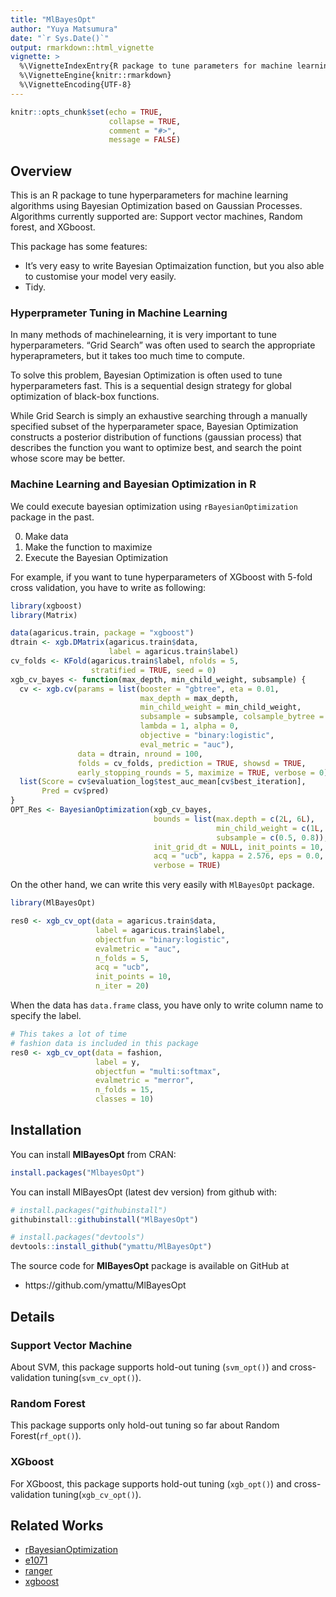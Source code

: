 ```yaml
---
title: "MlBayesOpt"
author: "Yuya Matsumura"
date: "`r Sys.Date()`"
output: rmarkdown::html_vignette
vignette: >
  %\VignetteIndexEntry{R package to tune parameters for machine learning, using bayesian optimization with gaussian process}
  %\VignetteEngine{knitr::rmarkdown}
  %\VignetteEncoding{UTF-8}
---
```


```r
knitr::opts_chunk$set(echo = TRUE,
                      collapse = TRUE,
                      comment = "#>",
                      message = FALSE)
```

## Overview
This is an R package to tune hyperparameters for machine learning algorithms using Bayesian Optimization based on Gaussian Processes. Algorithms currently supported are: Support vector machines, Random forest, and XGboost.

This package has some features:

- It's very easy to write Bayesian Optimaization function, but you also able to customise your model very easily.
- Tidy.

### Hyperprameter Tuning in Machine Learning
In many methods of machinelearning, it is very important to tune hyperparameters. "Grid Search" was often used to search the appropriate hyperaprameters, but it takes too much time to compute.

To solve this problem, Bayesian Optimization is often used to tune hyperparameters fast. This is a sequential design strategy for global optimization of black-box functions.

While Grid Search is simply an exhaustive searching through a manually specified subset of the hyperparameter space, Bayesian Optimization constructs a posterior distribution of functions (gaussian process) that describes the function you want to optimize best, and search the point whose score may be better.


### Machine Learning and Bayesian Optimization in R
We could execute bayesian optimization using `rBayesianOptimization` package in the past.

0. Make data
1. Make the function to maximize
2. Execute the Bayesian Optimization

For example, if you want to tune hyperparameters of XGboost with 5-fold cross validation, you have to write as following:

```r
library(xgboost)
library(Matrix)

data(agaricus.train, package = "xgboost")
dtrain <- xgb.DMatrix(agaricus.train$data,
                      label = agaricus.train$label)
cv_folds <- KFold(agaricus.train$label, nfolds = 5,
                  stratified = TRUE, seed = 0)
xgb_cv_bayes <- function(max_depth, min_child_weight, subsample) {
  cv <- xgb.cv(params = list(booster = "gbtree", eta = 0.01,
                             max_depth = max_depth,
                             min_child_weight = min_child_weight,
                             subsample = subsample, colsample_bytree = 0.3,
                             lambda = 1, alpha = 0,
                             objective = "binary:logistic",
                             eval_metric = "auc"),
               data = dtrain, nround = 100,
               folds = cv_folds, prediction = TRUE, showsd = TRUE,
               early_stopping_rounds = 5, maximize = TRUE, verbose = 0)
  list(Score = cv$evaluation_log$test_auc_mean[cv$best_iteration],
       Pred = cv$pred)
}
OPT_Res <- BayesianOptimization(xgb_cv_bayes,
                                bounds = list(max.depth = c(2L, 6L),
                                              min_child_weight = c(1L, 10L),
                                              subsample = c(0.5, 0.8)),
                                init_grid_dt = NULL, init_points = 10, n_iter = 20,
                                acq = "ucb", kappa = 2.576, eps = 0.0,
                                verbose = TRUE)
```

On the other hand, we can write this very easily with `MlBayesOpt` package.

```r
library(MlBayesOpt)

res0 <- xgb_cv_opt(data = agaricus.train$data,
                   label = agaricus.train$label,
                   objectfun = "binary:logistic",
                   evalmetric = "auc",
                   n_folds = 5,
                   acq = "ucb",
                   init_points = 10,
                   n_iter = 20)
```

When the data has `data.frame` class, you have only to write column name to specify the label.

```r
# This takes a lot of time
# fashion data is included in this package
res0 <- xgb_cv_opt(data = fashion,
                   label = y,
                   objectfun = "multi:softmax",
                   evalmetric = "merror",
                   n_folds = 15,
                   classes = 10)
```

## Installation
You can install **MlBayesOpt** from CRAN:
```r
install.packages("MlbayesOpt")
```

You can install MlBayesOpt (latest dev version) from github with:

```r
# install.packages("githubinstall")
githubinstall::githubinstall("MlBayesOpt")

# install.packages("devtools")
devtools::install_github("ymattu/MlBayesOpt")
```

The source code for **MlBayesOpt** package is available on GitHub at

- https://github.com/ymattu/MlBayesOpt

## Details
### Support Vector Machine
About SVM, this package supports hold-out tuning (`svm_opt()`) and cross-validation tuning(`svm_cv_opt()`).


### Random Forest
This package supports only hold-out tuning so far about Random Forest(`rf_opt()`).

### XGboost
For XGboost, this package supports hold-out tuning (`xgb_opt()`) and cross-validation tuning(`xgb_cv_opt()`).

## Related Works
- [rBayesianOptimization](https://github.com/yanyachen/rBayesianOptimization)
- [e1071](https://cran.r-project.org/web/packages/e1071/index.html)
- [ranger](https://github.com/imbs-hl/ranger)
- [xgboost](https://github.com/dmlc/xgboost)


